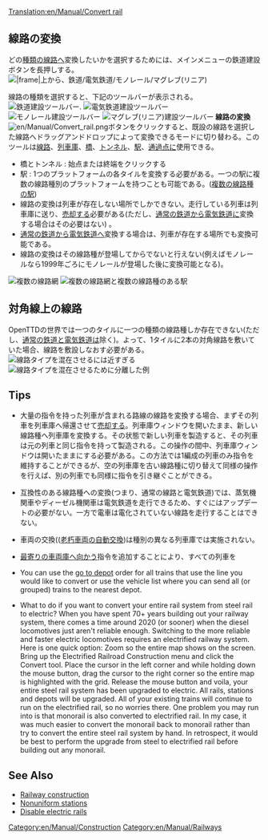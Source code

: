 [[Translation:en/Manual/Convert rail]]
{{en/Translation|origin= en/Manual/Convert rail
|from  = en
|to    = ja
|Percentage = 0
}}

{{ja/Manual/Tutorial/Navigation}}
==線路の変換==
どの[[en/Manual/Base Set/Types of railway|種類の線路]]へ変換したいかを選択するためには、メインメニューの鉄道建設ボタンを長押しする。<br/>[[File:en/Manual/Convert rail menu.png|none||frame|上から、鉄道/電気鉄道/モノレール/マグレブ(リニア)]]

線路の種類を選択すると、下記のツールバーが表示される。
[[File:en/Manual/Railroad Construction.png|none|frame|[[en/Manual/Railway construction#railway-construction-toolbar|鉄道建設ツールバー]].]]
[[File:en/Manual/Electrified Railway Construction.png|none|frame|電気鉄道建設ツールバー]]
[[File:en/Manual/Monorail Construction.png|none|frame|モノレール建設ツールバー]]
[[File:en/Manual/Maglev Construction.png|none|frame|マグレブ(リニア)建設ツールバー]]
'''線路の変換'''[[File:en/Manual/Convert rail.png]]ボタンをクリックすると、既設の線路を選択した線路へドラッグアンドドロップによって変換できるモードに切り替わる。このツールは[[en/Manual/Building tracks|線路]]、[[en/Manual/Building depots|列車庫]]、[[en/Manual/Bridges|橋]]、[[en/Manual/Tunnels|トンネル]]、[[en/Manual/Stations|駅]]、[[en/Manual/Waypoints|通過点]]に使用できる。

*橋とトンネル : 始点または終端をクリックする
*駅 : 1つのプラットフォームの各タイルを変換する必要がある。一つの駅に複数の線路種別のプラットフォームを持つことも可能である。([[en/Archive/Manual/Settings/Nonuniform stations|複数の線路種の駅]])
*線路の変換は列車が存在しない場所でしかできない。走行している列車は列車庫に送り、[[en/Manual/Sell entire train|売却]]する必要がある(ただし、[[en/Manual/Base Set/Railways|通常の鉄道]]から[[en/Manual/Base Set/Electrified railways|電気鉄道]]に変換する場合はその必要はない) 。
*[[en/Manual/Base Set/Railways|通常の鉄道]]から[[en/Manual/Base Set/Electrified railways|電気鉄道]]へ変換する場合は、列車が存在する場所でも変換可能である。
*線路の変換はその線路種が登場してからでないと行えない(例えばモノレールなら1999年ごろにモノレールが登場した後に変換可能となる)。

[[File:en/Manual/Convert rail tunnel.png|left|frame|複数の線路網]]
[[File:en/Manual/Convert station.png|none|frame|複数の線路網と複数の線路種のある駅]]

==対角線上の線路==
OpenTTDの世界では一つのタイルに一つの種類の線路種しか存在できない(ただし、[[en/Manual/Base Set/Railways|通常の鉄道]]と[[en/Manual/Base Set/Electrified railways|電気鉄道]]は除く)。よって、1タイルに2本の対角線路を敷いていた場合、線路を敷設しなおす必要がある。
[[File:en/Manual/Convert rail close.png|left|frame|線路タイプを混在させるには近すぎる]]
[[File:en/Manual/Convert rail good.png|none|frame|線路タイプを混在させるために分離した例]] 

==Tips==
*大量の指令を持った列車が含まれる路線の線路を変換する場合、まずその列車を列車庫へ帰還させて[[en/Manual/Sell entire train|売却]]する。列車庫ウィンドウを開いたまま、新しい線路種へ列車庫を変換する。その状態で新しい列車を製造すると、その列車は元の列車と同じ指令を持って製造される。この操作の間中、列車庫ウィンドウは開いたままにする必要がある。この方法では1編成の列車のみ指令を維持することができるが、空の列車庫を古い線路種に切り替えて同様の操作を行えば、別の列車でも同様に指令を引き継ぐことができる。

*互換性のある線路種への変換(つまり、通常の線路と電気鉄道)では、蒸気機関車やディーゼル機関車は電気鉄道を走行できるため、すぐにはアップデートの必要がない。一方で電車は電化されていない線路を走行することはできない。

*車両の交換(([[en/Manual/Replace vehicles#autoreplace|老朽車両の自動交換]])は種別の異なる列車庫では実施されない。

*[[en/Manual/Orders#go-to|最寄りの車両庫へ向かう]]指令を追加することにより、すべての列車を

* You can use the [[en/Manual/Orders#go-to|go to depot]] order for all trains that use the line you would like to convert or use the vehicle list where you can send all (or grouped) trains to the nearest depot.

* What to do if you want to convert your entire rail system from steel rail to electric? When you have spent 70+ years building out your railway system, there comes a time around 2020 (or sooner) when the diesel locomotives just aren't reliable enough. Switching to the more reliable and faster electric locomotives requires an electrified railway system. Here is one quick option: Zoom so the entire map shows on the screen. Bring up the Electrified Railroad Construction menu and click the Convert tool. Place the cursor in the left corner and while holding down the mouse button, drag the cursor to the right corner so the entire map is highlighted with the grid. Release the mouse button and voila, your entire steel rail system has been upgraded to electric. All rails, stations and depots will be upgraded. All of your existing trains will continue to run on the electrified rail, so no worries there. One problem you may run into is that monorail is also converted to electrified rail. In my case, it was much easier to convert the monorail back to monorail rather than try to convert the entire steel rail system by hand. In retrospect, it would be best to perform the upgrade from steel to electrified rail before building out any monorail.

==See Also==
*[[en/Manual/Railway construction|Railway construction]]
*[[en/Archive/Manual/Settings/Nonuniform stations|Nonuniform stations]]
*[[en/Archive/Manual/Settings/Advanced Settings/Vehicles#disable-electric-rails|Disable electric rails]]

[[Category:en/Manual/Construction]]
[[Category:en/Manual/Railways]]